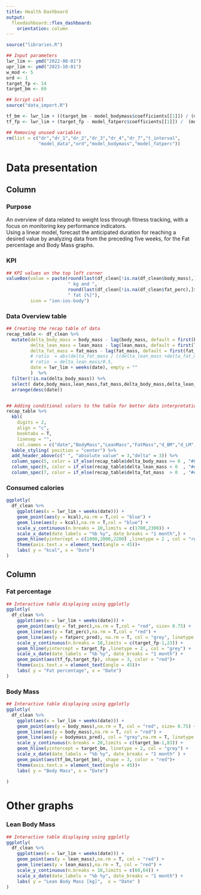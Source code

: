 ```yaml
---
title: Health Dashboard
output:
  flexdashboard::flex_dashboard:
    orientation: column
---
```


```r

source("libraries.R")

## Input parameters 
lwr_lim <- ymd("2022-08-01")
upr_lim <- ymd("2023-10-01")
w_mod <- 5
ord <- 1
target_fp <- 14
target_bm <- 69

## Script call 
source("data_import.R")

tf_bm <- lwr_lim + ((target_bm - model_bodymass$coefficients[[1]]) / (model_bodymass$coefficients[[2]]))*7
tf_fp <- lwr_lim + (target_fp - model_fatperc$coefficients[[1]]) /  (model_fatperc$coefficients[[2]])*7

## Removing unused variables 
rm(list = c("dr","dr_1","dr_2","dr_3","dr_4","dr_7","t_interval",
            "model_data","ord","model_bodymass","model_fatperc"))

```


Data presentation {data-icon="fa-table"}
=====================================     

Column {data-width=500}
-----------------------------------------------------------------------

### Purpose {data-height=100}

An overview of data related to weight loss through fitness tracking, with a focus on monitoring key performance indicators.  
Using a linear model, forecast the anticipated duration for reaching a desired value by analyzing data from the preceding five weeks, for the Fat percentage and Body Mass graphs.

### KPI 

```r

## KPI values on the top left corner 
valueBox(value = paste(round(last(df_clean[!is.na(df_clean$body_mass),]$body_mass),2),
                       " kg and ", 
                       round(last(df_clean[!is.na(df_clean$fat_perc),]$fat_perc),2),
                       " fat [%]"),
         icon = "ion-ios-body")

```

### Data Overview table {data-height=250}

```r

## Creating the recap table of data
recap_table <- df_clean %>%
  mutate(delta_body_mass = body_mass - lag(body_mass, default = first(body_mass)),
         delta_lean_mass = lean_mass - lag(lean_mass, default = first(lean_mass)),
         delta_fat_mass = fat_mass - lag(fat_mass, default = first(fat_mass)),
         # ratio  = abs(delta_fat_mass / ((delta_lean_mass +delta_fat_mass +  delta_body_mass )/2) *100) * sign(delta_body_mass),
         # ratio  = delta_lean_mass/0.5,
         date = lwr_lim + weeks(date), empty = ""
         )  %>% 
  filter(!is.na(delta_body_mass)) %>% 
  select( date,body_mass,lean_mass,fat_mass,delta_body_mass,delta_lean_mass,delta_fat_mass) %>% 
  arrange(desc(date))


## Adding conditional colors to the table for better data interpretation
recap_table %>%
  kbl(
    digits = 2,
    align = "c",
    booktabs = T,
    linesep = "",
    col.names = c("date","BodyMass","LeanMass","FatMass","d_BM","d_LM","d_FM")) %>% 
  kable_styling( position = "center") %>%
  add_header_above(c(" ", "absolute value" = 3,"delta" = 3)) %>% 
  column_spec(5, color = if_else(recap_table$delta_body_mass >= 0 , "#808080","#009FFF")) %>% 
  column_spec(6, color = if_else(recap_table$delta_lean_mass < 0  , "#ec2F4B","#009FFF")) %>% 
  column_spec(7, color = if_else(recap_table$delta_fat_mass  > 0  , "#ec2F4B","#009FFF")) 

```

### Consumed calories {data-height=250}

```r

ggplotly(
  df_clean %>%
    ggplot(aes(x = lwr_lim + weeks(date))) +
    geom_point(aes(y = kcal),na.rm = T,col = "blue") +
    geom_line(aes(y = kcal),na.rm = T,col = "blue") +
    scale_y_continuous(n.breaks = 10,limits = c(1700,2300)) +
    scale_x_date(date_labels = "%b %y", date_breaks = "1 month",) +
    geom_hline(yintercept = c(1800,2000,2200) ,linetype = 2 , col = "red")+
    theme(axis.text.x = element_text(angle = 45))+
    labs( y = "kcal", x = "Date")
)

```




Column {data-width=500}
-----------------------------------------------------------------------

### Fat percentage

```r

## Interactive table displaying using ggplotly
ggplotly(
  df_clean %>% 
    ggplot(aes(x = lwr_lim + weeks(date))) +
    geom_point(aes(y = fat_perc),na.rm = T,col = "red", size= 0.75) +
    geom_line(aes(y = fat_perc),na.rm = T,col = "red") +
    geom_line(aes(y = fatperc_pred), na.rm = T, col = "grey", linetype = 3) +
    scale_y_continuous(n.breaks = 10,limits = c(target_fp-1,23)) +
    geom_hline(yintercept = target_fp ,linetype = 2 , col = "grey") +
    scale_x_date(date_labels = "%b %y", date_breaks = "1 month") + 
    geom_point(aes(tf_fp,target_fp), shape = 3, color = "red")+
    theme(axis.text.x = element_text(angle = 45))+
    labs( y = "Fat percentage", x = "Date")
)

```

### Body Mass

```r

## Interactive table displaying using ggplotly
ggplotly(
  df_clean %>%   
    ggplot(aes(x = lwr_lim + weeks(date))) +
    geom_point(aes(y = body_mass),na.rm = T, col = "red", size= 0.75) +
    geom_line(aes(y = body_mass),na.rm = T, col = "red") +
    geom_line(aes(y = bodymass_pred), col = "grey",na.rm = T, linetype = 3) +
    scale_y_continuous(n.breaks = 20,limits = c(target_bm-1,83)) +
    geom_hline(yintercept = target_bm, linetype = 2, col = "grey") +
    scale_x_date(date_labels = "%b %y", date_breaks = "1 month" ) +
    geom_point(aes(tf_bm,target_bm), shape = 3, color = "red")+
    theme(axis.text.x = element_text(angle = 45))+
    labs( y = "Body Mass", x = "Date")
  
)

```

Other graphs {data-icon="fa-signal"}
===================================== 

### Lean Body Mass

```r

## Interactive table displaying using ggplotly
ggplotly(
  df_clean %>% 
    ggplot(aes(x = lwr_lim + weeks(date))) +
    geom_point(aes(y = lean_mass),na.rm = T, col = "red") +
    geom_line(aes(y = lean_mass),na.rm = T, col = "red") +
    scale_y_continuous(n.breaks = 10,limits = c(60,64)) +
    scale_x_date(date_labels = "%b %y", date_breaks = "1 month") +
    labs( y = "Lean Body Mass [kg]",  x = "Date" )
)

```

 


